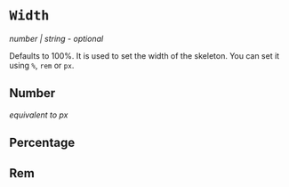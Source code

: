 

<Meta title="Examples | Width"  />

# `Width`

*number | string - optional*

Defaults to 100%. It is used to set the width of the skeleton. You can set it using `%`, `rem` or `px`.

## Number 
*equivalent to px*

<Preview>
    <Story name="Basic">
        <Skeleton width={300}/>
    </Story>
</Preview>

## Percentage

<Preview>
    <Story name="Percentage">
        <Skeleton width="50%"/>
    </Story>
</Preview>

## Rem

<Preview>
    <Story name="Rem">
        <Skeleton width="6rem"/>
    </Story>
</Preview>
